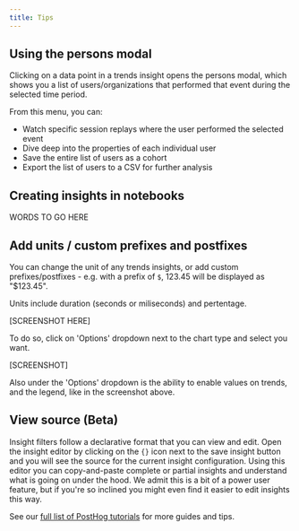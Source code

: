 ```yaml
---
title: Tips
---
```


## Using the persons modal

Clicking on a data point in a trends insight opens the persons modal, which shows you a list of users/organizations that performed that event during the selected time period.

<ProductScreenshot
    imageLight = {personsLight} 
    imageDark = {personsDark}
    classes="rounded"
    alt="All persons who performed an event"
/>

From this menu, you can:
- Watch specific session replays where the user performed the selected event
- Dive deep into the properties of each individual user
- Save the entire list of users as a cohort
- Export the list of users to a CSV for further analysis

## Creating insights in notebooks

WORDS TO GO HERE

## Add units / custom prefixes and postfixes

You can change the unit of any trends insights, or add custom prefixes/postfixes - e.g. with a prefix of `$`, 123.45 will be displayed as "$123.45".

Units include duration (seconds or miliseconds) and pertentage.

[SCREENSHOT HERE]

To do so, click on 'Options' dropdown next to the chart type and select you want.

[SCREENSHOT]

Also under the 'Options' dropdown is the ability to enable values on trends, and the legend, like in the screenshot above.

## View source (Beta)

Insight filters follow a declarative format that you can view and edit. Open the insight editor by clicking on the `{}` icon next to the save insight button and you will see the source for the current insight configuration. Using this editor you can copy-and-paste complete or partial insights and understand what is going on under the hood. We admit this is a bit of a power user feature, but if you're so inclined you might even find it easier to edit insights this way.

<ProductScreenshot
    imageLight = {insightsSourceLight} 
    imageDark = {insightsSourceDark}
    classes="rounded"
    alt="View insight configuration source"
/>

See our [full list of PostHog tutorials](/tutorials) for more guides and tips.